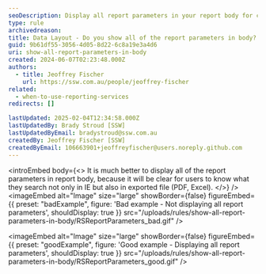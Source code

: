 ```yaml
---
seoDescription: Display all report parameters in your report body for clear user understanding across platforms like IE, PDF, and Excel.
type: rule
archivedreason:
title: Data Layout - Do you show all of the report parameters in body?
guid: 9b61df55-3056-4d05-8d22-6c8a19e3a4d6
uri: show-all-report-parameters-in-body
created: 2024-06-07T02:23:48.000Z
authors:
  - title: Jeoffrey Fischer
    url: https://ssw.com.au/people/jeoffrey-fischer
related:
  - when-to-use-reporting-services
redirects: []

lastUpdated: 2025-02-04T12:34:58.000Z
lastUpdatedBy: Brady Stroud [SSW]
lastUpdatedByEmail: bradystroud@ssw.com.au
createdBy: Jeoffrey Fischer [SSW]
createdByEmail: 106663901+jeoffreyfischer@users.noreply.github.com
---
```


<introEmbed
  body={<>
It is much better to display all of the report parameters in report body, because it will be clear for users to know what they search not only in IE but also in exported file (PDF, Excel).
  </>}
/>
<imageEmbed
  alt="Image"
  size="large"
  showBorder={false}
  figureEmbed={{
    preset: "badExample",
    figure: 'Bad example - Not displaying all report parameters',
    shouldDisplay: true
  }}
  src="/uploads/rules/show-all-report-parameters-in-body/RSReportParameters_bad.gif"
/>

<imageEmbed
  alt="Image"
  size="large"
  showBorder={false}
  figureEmbed={{
    preset: "goodExample",
    figure: 'Good example - Displaying all report parameters',
    shouldDisplay: true
  }}
  src="/uploads/rules/show-all-report-parameters-in-body/RSReportParameters_good.gif"
/>
